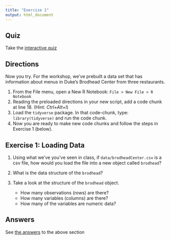 ```yaml
---
title: "Exercise 1"
output: html_document
---
```


## Quiz

Take the [interactive quiz](https://libjohn.shinyapps.io/intro2r_quizzes/)


## Directions

Now you try.  For the workshop, we've prebuilt a data set that has information about menus in Duke's Brodhead Center from three restaurants.  

1. From the File menu, open a New R Notebook:  `File > New File > R Notebook`
1. Reading the preloaded directions in your new script, add a code chunk at line 18.  (Hint: *Ctrl+Alt+I*)
1. Load the `tidyverse` package.  In that code-chunk, type: `library(tidyverse)` and run the code chunk.
1. Now you are ready to make new code chunks and follow the steps in Exercise 1 (below).


## Exercise 1: Loading Data

1. Using what we've you've seen in class, if `data/brodheadCenter.csv` is a csv file, how would you load the file into a new object called `brodhead`?

2. What is the data structure of the `brodhead`?

3. Take a look at the structure of the `brodhead` object.
    - How many observations (rows) are there?
    - How many variables (columns) are there?
    - How many of the variables are numeric data?
    
## Answers

See [the answers](answers.html#part_one:_loading_data) to the above section
